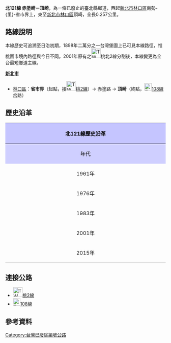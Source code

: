 {{Infobox TwRoad|
|Type=th
|Code=北121線
|Num=tp121
|Level=鄉道
|Length=0.257
|Start=[[新北市|新北市]][[林口區|林口區]]南勢-{里}-省市界上
|End=新北市林口區頂崎
}}
'''北121線 赤塗崎－頂崎'''，為一條已廢止的臺北縣鄉道{{r|motc2015}}，西起[[新北市|新北市]][[林口區|林口區]]南勢-{里}-省市界上，東至[[新北市|新北市]][[林口區|林口區]]頂崎，全長0.257公里{{r|thb}}。

== 路線說明 ==

本線歷史可追溯至日治初期，1898年二萬分之一台灣堡圖上已可見本線路徑，惟桃園市境內路徑與今日不同。2001年原有之[[File:TW_THWty-tp2.png|30px]]桃北2線分割後，本線變更為全台最短鄉道主線。

;'''[[新北市|新北市]]'''
*[[林口區|林口區]]：'''省市界'''（起點，接[[File:TW_THWty2.JPG|30px]][[桃2線|桃2線]]）→ 赤塗路 → '''頂崎'''（終點，[[File:TW_CHW108.svg|23px]][[縣道108號|108線]]岔路）

== 歷史沿革 ==
{| class="wikitable" style="width: 100%"
! style="text-align:center; background:#C5C5FF; color:black" colspan=3 align=center | 北121線歷史沿革
|- 
! style="text-align:center; background:#CFCFFF; color:black" width="8%" | 年代 !! style="text-align:center; background:#D3D3FF; color:black" width="40%" | 本編號沿革 !! style="text-align:center; background:#D3D3FF; color:black" width="52%" | 本路線沿革
|- 
! 1961年{{r|gazette1966}}
| rowspan=3| 無此編號 || 當時為[[File:TW_THWty-tp3.png|30px]]'''桃北3線'''（坑子～赤塗崎，北縣境內里程0.352km）。
|-
! 1976年{{r|gazette1976}}
| 路線名更為頂社～赤塗崎，北縣境內里程縮短為0.253km。
|-
! 1983年
| 改為[[File:TW_THWty-tp2.png|30px]]'''桃北2線'''（公埔～頂崎），路線未更動
|-
! 2001年
| colspan=2| 原[[File:TW_THWty-tp2.png|30px]]桃北2線以[[新北市|臺北縣]]、[[桃園市|桃園縣]]界為分界點，將桃園縣境內路段改編[[File:TW_THWty2.JPG|30px]]'''[[桃2線|桃2線]]'''，臺北縣境內路段改編'''北121線'''
|-
! 2015年
| colspan=2| 公告'''北121線'''（'''桃北2線'''臺北縣境內路段）全線廢止{{r|motc2015}}。
|}

== 連接公路 ==
*[[File:TW_THWty2.JPG|30px]][[桃2線|桃2線]]
*[[File:TW_CHW108.svg|23px]][[縣道108號|108線]]

== 參考資料 ==
{{reflist|refs=

<ref name="motc2015">{{cite web|url=https://odmdoc.motc.gov.tw/IFDEWebBBS_MOTC/ExternalBBS.aspx?ThirdDocId=104RD05557|publisher=中華民國交通部|website=中華民國交通部公告發布令|4=|title=公告新北市市道及區道，原臺北縣縣道、鄉道廢止案。（含原臺北縣縣道公路路線表、原臺北縣鄉道公路路線表、新北市市道公路路線表及新北市區道公路路線表4式各1份）|date=2015-09-07|accessdate=2019-07-20|series=交路字第1040027670號|archive-url=https://web.archive.org/web/20190502073724/https://odmdoc.motc.gov.tw/IFDEWebBBS_MOTC/ExternalBBS.aspx?ThirdDocId=104RD05557|archive-date=2019-05-02|dead-url=yes}}</ref>

<ref name="thb">{{cite web |url=https://docs.google.com/spreadsheets/d/1KW8DWXKcd6r0ivPpvJg1a_GfcNJDMuSKycOp3yFqm_s/pub |title=臺北縣鄉道公路路線表 |accessdate=2020-08-25 |date=2010-07-19 |publisher=公路總局 }}</ref>

<ref name="gazette1966">{{cite web |url=http://gaz.ncl.edu.tw/detail.jsp?sysid=E0921514 |title=公告臺灣省縣鄉道及專用公路路線里程表 |accessdate=2011-02-27 |date=1966-08-01 |work=政府公報資訊網 |publisher=臺灣省政府 |archive-date=2021-01-24 |archive-url=https://web.archive.org/web/20210124100834/https://gaz.ncl.edu.tw/detail.jsp?sysid=E0921514 |dead-url=yes }}</ref>

<ref name="gazette1976">{{cite web |url=http://gaz.ncl.edu.tw/detail.jsp?sysid=E0814166 |title=公告「65年度臺灣省公路資料統計表」 |accessdate=2011-02-27 |date=1977-09-09 |work=政府公報資訊網 |publisher=臺灣省政府 |archive-date=2021-01-24 |archive-url=https://web.archive.org/web/20210124163606/https://gaz.ncl.edu.tw/detail.jsp?sysid=E0814166 |dead-url=yes }}</ref>

}}

{{新北市區道}}
[[Category:台灣已廢除編號公路|Category:台灣已廢除編號公路]]